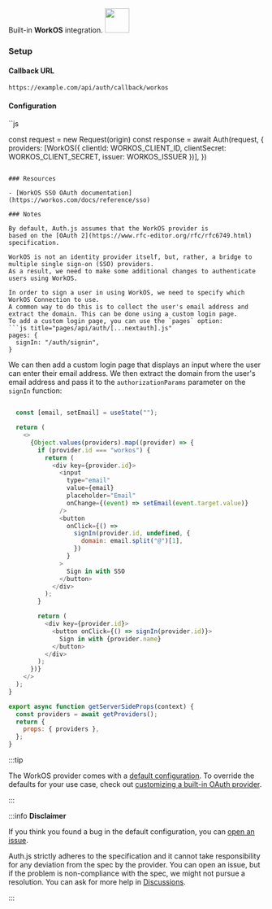 <div
  style={{
    backgroundColor: "#000",
    display: "flex",
    justifyContent: "space-between",
    color: "#fff",
    padding: 16,
  }}
>
  <span>
    Built-in <b>WorkOS</b> integration.
  </span>
  <a href="https://workos.com/">
    <img
      style={{ display: "block" }}
      src="/img/providers/workos.svg"
      height="48"
    />
  </a>
</div>

### Setup

#### Callback URL

```
https://example.com/api/auth/callback/workos
```

#### Configuration

``js

const request = new Request(origin)
const response = await Auth(request, {
providers: [WorkOS({ clientId: WORKOS_CLIENT_ID, clientSecret: WORKOS_CLIENT_SECRET, issuer: WORKOS_ISSUER })],
})

````

### Resources

- [WorkOS SSO OAuth documentation](https://workos.com/docs/reference/sso)

### Notes

By default, Auth.js assumes that the WorkOS provider is
based on the [OAuth 2](https://www.rfc-editor.org/rfc/rfc6749.html) specification.

WorkOS is not an identity provider itself, but, rather, a bridge to multiple single sign-on (SSO) providers.
As a result, we need to make some additional changes to authenticate users using WorkOS.

In order to sign a user in using WorkOS, we need to specify which WorkOS Connection to use.
A common way to do this is to collect the user's email address and extract the domain. This can be done using a custom login page.
To add a custom login page, you can use the `pages` option:
```js title="pages/api/auth/[...nextauth].js"
pages: {
  signIn: "/auth/signin",
}
````

We can then add a custom login page that displays an input where the user can enter their email address.
We then extract the domain from the user's email address and pass it to the `authorizationParams` parameter on the `signIn` function:

```js title="pages/auth/signin.js"

  const [email, setEmail] = useState("");

  return (
    <>
      {Object.values(providers).map((provider) => {
        if (provider.id === "workos") {
          return (
            <div key={provider.id}>
              <input
                type="email"
                value={email}
                placeholder="Email"
                onChange={(event) => setEmail(event.target.value)}
              />
              <button
                onClick={() =>
                  signIn(provider.id, undefined, {
                    domain: email.split("@")[1],
                  })
                }
              >
                Sign in with SSO
              </button>
            </div>
          );
        }

        return (
          <div key={provider.id}>
            <button onClick={() => signIn(provider.id)}>
              Sign in with {provider.name}
            </button>
          </div>
        );
      })}
    </>
  );
}

export async function getServerSideProps(context) {
  const providers = await getProviders();
  return {
    props: { providers },
  };
}
```

:::tip

The WorkOS provider comes with a [default configuration](https://github.com/nextauthjs/next-auth/blob/main/packages/core/src/providers/workos.ts).
To override the defaults for your use case, check out [customizing a built-in OAuth provider](https://authjs.dev/guides/providers/custom-provider#override-default-options).

:::

:::info **Disclaimer**

If you think you found a bug in the default configuration, you can [open an issue](https://authjs.dev/new/provider-issue).

Auth.js strictly adheres to the specification and it cannot take responsibility for any deviation from
the spec by the provider. You can open an issue, but if the problem is non-compliance with the spec,
we might not pursue a resolution. You can ask for more help in [Discussions](https://authjs.dev/new/github-discussions).

:::
